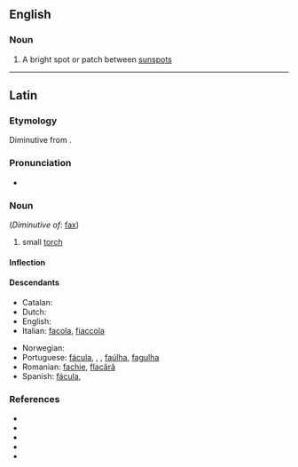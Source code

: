==English==

===Noun===
{{wikipedia}}
{{en-noun|faculae}}

# {{lb|en|astronomy}} A bright spot or patch between [[sunspot]]s

----

==Latin==

===Etymology===
Diminutive from {{suffix|lang=la|fax|ula|t1=torch}}.

===Pronunciation===
* {{la-IPA|facula}}

===Noun===
{{la-noun|facula|faculae|f|first}} (''Diminutive of'': [[fax#Latin|fax]])

# small [[torch]]

====Inflection====
{{la-decl-1st|facul}}

====Descendants====
{{top2}}
* Catalan: {{l|ca|falla}}
* Dutch: {{l|nl|fakkel}}
* English: {{l|en|facula}}
* Italian: [[facola]], [[fiaccola]]
{{mid2}}
* Norwegian: {{l|no|fakkel}}
* Portuguese: [[fácula]], {{l|pt|facha}}, {{l|pt|facho}}, [[faúlha]], [[fagulha]]
* Romanian: [[fachie]], [[flacără]]
* Spanish: [[fácula]], {{l|es|hacha}}
{{bottom}}

===References===
* {{R:L&S}}
* {{R:Elementary Lewis}}
* {{R:du Cange}}
* {{R:Gaffiot}}
* {{R:NLW}}